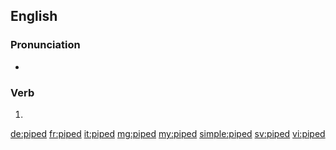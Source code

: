 ==English==

===Pronunciation===
* {{IPA|/paɪpt/|lang=en}}

===Verb===
{{head|en|verb form}}

# {{en-past of|pipe}}

[[de:piped]]
[[fr:piped]]
[[it:piped]]
[[mg:piped]]
[[my:piped]]
[[simple:piped]]
[[sv:piped]]
[[vi:piped]]